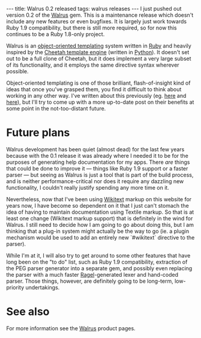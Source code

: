 ---
title: Walrus 0.2 released
tags: walrus releases
---
I just pushed out version 0.2 of the [[Walrus]] gem. This is a maintenance release which doesn't include any new features or even bugfixes. It is largely just work towards Ruby 1.9 compatibility, but there is still more required, so for now this continues to be a Ruby 1.8-only project.

Walrus is an [[object-oriented templating]] system written in [[Ruby]] and heavily inspired by the [[Cheetah template engine]] (written in [[Python]]). It doesn't set out to be a full clone of Cheetah, but it does implement a very large subset of its functionality, and it employs the same directive syntax wherever possible.

Object-oriented templating is one of those brilliant, flash-of-insight kind of ideas that once you've grasped them, you find it difficult to think about working in any other way. I've written about this previously (eg. [http://www.wincent.com/a/about/wincent/weblog/archives/2006/10/objectoriented.php here] and [http://www.wincent.com/a/about/wincent/weblog/archives/2007/04/payoff_time.php here]), but I'll try to come up with a more up-to-date post on their benefits at some point in the not-too-distant future.

= Future plans =

Walrus development has been quiet (almost dead) for the last few years because with the 0.1 release it was already where I needed it to be for the purposes of generating help documentation for my apps. There ''are'' things that could be done to improve it &mdash; things like Ruby 1.9 support or a faster parser &mdash; but seeing as Walrus is just a tool that is part of the build process, and is neither performance-critical nor does it require any dazzling new functionality, I couldn't really justify spending any more time on it.

Nevertheless, now that I've been using [[Wikitext]] markup on this website for years now, I have become so dependent on it that I just can't stomach the idea of having to maintain documentation using Textile markup. So that is at least one change (Wikitext markup support) that is definitely in the wind for Walrus. I still need to decide how I am going to go about doing this, but I am thinking that a plug-in system might actually be the way to go (ie. a plugin mechanism would be used to add an entirely new `#wikitext` directive to the parser).

While I'm at it, I will also try to get around to some other features that have long been on the "to do" list, such as Ruby 1.9 compatibility, extraction of the PEG parser generator into a separate gem, and possibly even replacing the parser with a much faster [[Ragel]]-generated lexer and hand-coded parser. Those things, however, are definitely going to be long-term, low-priority undertakings.

= See also =

For more information see the [[Walrus]] product pages.
